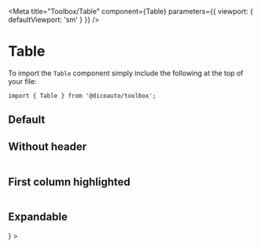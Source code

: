 
<Meta
  title="Toolbox/Table"
  component={Table}
  parameters={{ viewport: { defaultViewport: 'sm' } }}
/>

# Table

To import the `Table` component simply include the following at the top of your file:

```
import { Table } from '@dicoauto/toolbox';
```

## Default

<Canvas>
  <Story name="Default">
    <Table
      rows={[
        { ECU: 'Label', HW: 'Label', SW: 'Label', 'Rev.': 'Label' },
        { ECU: 'Label', HW: 'Label', SW: 'Label', 'Rev.': 'Label' },
        { ECU: 'Label', HW: 'Label', SW: 'Label', 'Rev.': 'Label' },
      ]}
    />
  </Story>
</Canvas>

## Without header

<Canvas>
  <Story name="Without header">
    <Table
      hideHeader
      rows={[
        { ECU: 'Label', HW: 'Label', SW: 'Label', 'Rev.': 'Label' },
        { ECU: 'Label', HW: 'Label', SW: 'Label', 'Rev.': 'Label' },
        { ECU: 'Label', HW: 'Label', SW: 'Label', 'Rev.': 'Label' },
      ]}
    />
  </Story>
</Canvas>

## First column highlighted

<Canvas>
  <Story name="First column highlighted">
    <Table
      columnBold
      rows={[
        { ECU: 'Label', HW: 'Label', SW: 'Label', 'Rev.': 'Label' },
        { ECU: 'Label', HW: 'Label', SW: 'Label', 'Rev.': 'Label' },
        { ECU: 'Label', HW: 'Label', SW: 'Label', 'Rev.': 'Label' },
      ]}
    />
  </Story>
</Canvas>

## Expandable

<Canvas>
  <Story name="Expandable">
    <ListItem
      title="Text Label"
      lower={
        <span className="pr-4">
          <State className="pl-12" />
        </span>
      }
    >
      <Table
        hideBorder
        rows={[
          { ECU: 'Label', HW: 'Label', SW: 'Label', 'Rev.': 'Label' },
          { ECU: 'Label', HW: 'Label', SW: 'Label', 'Rev.': 'Label' },
          { ECU: 'Label', HW: 'Label', SW: 'Label', 'Rev.': 'Label' },
        ]}
      />
    </ListItem>
  </Story>
</Canvas>
